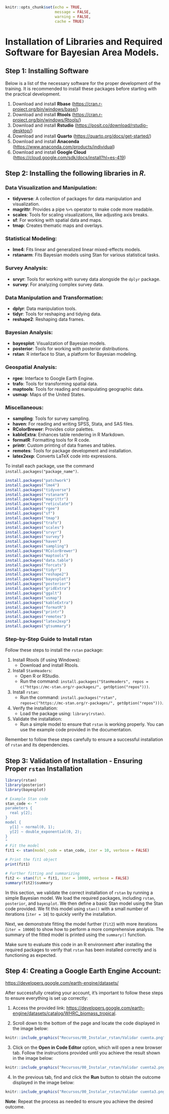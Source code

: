 ```r
knitr::opts_chunk$set(echo = TRUE, 
                      message = FALSE,
                      warning = FALSE,
                      cache = TRUE)

```

# Installation of Libraries and Required Software for Bayesian Area Models.

## Step 1: Installing Software

Below is a list of the necessary software for the proper development of the training. It is recommended to install these packages before starting with the practical development.

1. Download and install **Rbase** (<https://cran.r-project.org/bin/windows/base/>)
2. Download and install **Rtools** (<https://cran.r-project.org/bin/windows/Rtools/>)
3. Download and install **Rstudio** (<https://posit.co/download/rstudio-desktop/>)
4. Download and install **Quarto** (<https://quarto.org/docs/get-started/>)
5. Download and install **Anaconda** (<https://www.anaconda.com/products/individual>)
6. Download and install **Google Cloud** (<https://cloud.google.com/sdk/docs/install?hl=es-419>)


## Step 2: Installing the following libraries in *R.*

### Data Visualization and Manipulation:
- **tidyverse**: A collection of packages for data manipulation and visualization.
- **magrittr**: Provides a pipe `%>%` operator to make code more readable.
- **scales**: Tools for scaling visualizations, like adjusting axis breaks.
- **sf**: For working with spatial data and maps.
- **tmap**: Creates thematic maps and overlays.

### Statistical Modeling:
- **lme4**: Fits linear and generalized linear mixed-effects models.
- **rstanarm**: Fits Bayesian models using Stan for various statistical tasks.

### Survey Analysis:
- **srvyr**: Tools for working with survey data alongside the `dplyr` package.
- **survey**: For analyzing complex survey data.

### Data Manipulation and Transformation:
- **dplyr**: Data manipulation tools.
- **tidyr**: Tools for reshaping and tidying data.
- **reshape2**: Reshaping data frames.

### Bayesian Analysis:
- **bayesplot**: Visualization of Bayesian models.
- **posterior**: Tools for working with posterior distributions.
- **rstan**: R interface to Stan, a platform for Bayesian modeling.

### Geospatial Analysis:
- **rgee**: Interface to Google Earth Engine.
- **trafo**: Tools for transforming spatial data.
- **maptools**: Tools for reading and manipulating geographic data.
- **usmap**: Maps of the United States.

### Miscellaneous:
- **sampling**: Tools for survey sampling.
- **haven**: For reading and writing SPSS, Stata, and SAS files.
- **RColorBrewer**: Provides color palettes.
- **kableExtra**: Enhances table rendering in R Markdown.
- **formatR**: Formatting tools for R code.
- **printr**: Custom printing of data frames and tables.
- **remotes**: Tools for package development and installation.
- **latex2exp**: Converts LaTeX code into expressions.

To install each package, use the command `install.packages("package_name")`.

```r
install.packages("patchwork")
install.packages("lme4")
install.packages("tidyverse")
install.packages("rstanarm")
install.packages("magrittr")
install.packages("reticulate") 
install.packages("rgee") 
install.packages("sf")
install.packages("tmap")
install.packages("trafo")
install.packages("scales")
install.packages("srvyr")
install.packages("survey")
install.packages("haven")
install.packages("sampling")
install.packages("RColorBrewer")
install.packages("maptools")
install.packages("data.table")
install.packages("forcats")
install.packages("tidyr")
install.packages("reshape2")
install.packages("bayesplot")
install.packages("posterior")
install.packages("gridExtra")
install.packages("ggalt")
install.packages("usmap")
install.packages("kableExtra")
install.packages("formatR")
install.packages("printr")
install.packages("remotes")
install.packages("latex2exp")
install.packages("gtsummary")
```

### Step-by-Step Guide to Install rstan

Follow these steps to install the `rstan` package:

1. Install Rtools (if using Windows):
   - Download and install Rtools.

2. Install `StanHeaders`:
   - Open R or RStudio.
   - Run the command: `install.packages("StanHeaders", repos = c("https://mc-stan.org/r-packages/", getOption("repos")))`.

3. Install `rstan`:
   - Run the command: `install.packages("rstan", repos=c("https://mc-stan.org/r-packages/", getOption("repos")))`.

4. Verify the installation:
   - Load the package using: `library(rstan)`.

5. Validate the installation:
   - Run a simple model to ensure that `rstan` is working properly. You can use the example code provided in the documentation.

Remember to follow these steps carefully to ensure a successful installation of `rstan` and its dependencies.

## Step 3: Validation of Installation - Ensuring Proper `rstan` Installation


```r
library(rstan)
library(posterior)
library(bayesplot)

# Example Stan code
stan_code <- "
parameters {
  real y[2]; 
} 
model {
  y[1] ~ normal(0, 1);
  y[2] ~ double_exponential(0, 2);
} 
"
# Fit the model
fit1 <- stan(model_code = stan_code, iter = 10, verbose = FALSE) 

# Print the fit1 object
print(fit1)

# Further fitting and summarizing
fit2 <- stan(fit = fit1, iter = 10000, verbose = FALSE) 
summary(fit2)$summary 
```

In this section, we validate the correct installation of `rstan` by running a simple Bayesian model. We load the required packages, including `rstan`, `posterior`, and `bayesplot`. We then define a basic Stan model using the Stan code provided. We fit this model using `stan()` with a small number of iterations (`iter = 10`) to quickly verify the installation.

Next, we demonstrate fitting the model further (`fit2`) with more iterations (`iter = 10000`) to show how to perform a more comprehensive analysis. The summary of the fitted model is printed using the `summary()` function.

Make sure to evaluate this code in an R environment after installing the required packages to verify that `rstan` has been installed correctly and is functioning as expected.

## Step 4: Creating a Google Earth Engine Account:

<https://developers.google.com/earth-engine/datasets/>

After successfully creating your account, it's important to follow these steps to ensure everything is set up correctly:

1. Access the provided link: <https://developers.google.com/earth-engine/datasets/catalog/WHRC_biomass_tropical>.

2. Scroll down to the bottom of the page and locate the code displayed in the image below:


```r
knitr::include_graphics("Recursos/00_Instalar_rstan/Validar cuenta.png")
```

3. Click on the **Open in Code Editor** option, which will open a new browser tab. Follow the instructions provided until you achieve the result shown in the image below:

```r
knitr::include_graphics("Recursos/00_Instalar_rstan/Validar cuenta2.png")
```

4. In the previous tab, find and click the **Run** button to obtain the outcome displayed in the image below:

```r
knitr::include_graphics("Recursos/00_Instalar_rstan/Validar cuenta3.png")
```

**Note**: Repeat the process as needed to ensure you achieve the desired outcome.